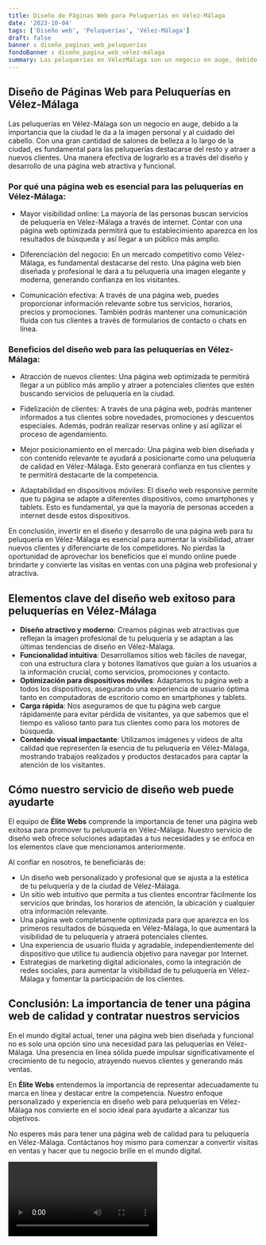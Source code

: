 ```yaml
---
title: Diseño de Páginas Web para Peluquerías en Vélez-Málaga
date: '2023-10-04'
tags: ['Diseño web', 'Peluquerías', 'Vélez-Málaga']
draft: false
banner : diseño_paginas_web_peluquerías
fondoBanner : diseño_pagina_web_vélez-málaga
summary: Las peluquerías en VélezMálaga son un negocio en auge, debido a la importancia que la ciudad le da a la imagen personal y al cuidado del cabello. Con una gran cantidad de salones de belleza a lo largo de la ciudad, es fundamental para las peluquerías destacarse del resto y atraer a nuevos clientes. Una manera efectiva de lograrlo es a través del diseño y desarrollo de una página web atractiva y funcional.
---
```


## Diseño de Páginas Web para Peluquerías en Vélez-Málaga

Las peluquerías en Vélez-Málaga son un negocio en auge, debido a la importancia que la ciudad le da a la imagen personal y al cuidado del cabello. Con una gran cantidad de salones de belleza a lo largo de la ciudad, es fundamental para las peluquerías destacarse del resto y atraer a nuevos clientes. Una manera efectiva de lograrlo es a través del diseño y desarrollo de una página web atractiva y funcional.

### Por qué una página web es esencial para las peluquerías en Vélez-Málaga:

- Mayor visibilidad online: La mayoría de las personas buscan servicios de peluquería en Vélez-Málaga a través de internet. Contar con una página web optimizada permitirá que tu establecimiento aparezca en los resultados de búsqueda y así llegar a un público más amplio.

- Diferenciación del negocio: En un mercado competitivo como Vélez-Málaga, es fundamental destacarse del resto. Una página web bien diseñada y profesional le dará a tu peluquería una imagen elegante y moderna, generando confianza en los visitantes.

- Comunicación efectiva: A través de una página web, puedes proporcionar información relevante sobre tus servicios, horarios, precios y promociones. También podrás mantener una comunicación fluida con tus clientes a través de formularios de contacto o chats en línea.

### Beneficios del diseño web para las peluquerías en Vélez-Málaga:

- Atracción de nuevos clientes: Una página web optimizada te permitirá llegar a un público más amplio y atraer a potenciales clientes que estén buscando servicios de peluquería en la ciudad.

- Fidelización de clientes: A través de una página web, podrás mantener informados a tus clientes sobre novedades, promociones y descuentos especiales. Además, podrán realizar reservas online y así agilizar el proceso de agendamiento.

- Mejor posicionamiento en el mercado: Una página web bien diseñada y con contenido relevante te ayudará a posicionarte como una peluquería de calidad en Vélez-Málaga. Esto generará confianza en tus clientes y te permitirá destacarte de la competencia.

- Adaptabilidad en dispositivos móviles: El diseño web responsive permite que tu página se adapte a diferentes dispositivos, como smartphones y tablets. Esto es fundamental, ya que la mayoría de personas acceden a internet desde estos dispositivos.

En conclusión, invertir en el diseño y desarrollo de una página web para tu peluquería en Vélez-Málaga es esencial para aumentar la visibilidad, atraer nuevos clientes y diferenciarte de los competidores. No pierdas la oportunidad de aprovechar los beneficios que el mundo online puede brindarte y convierte las visitas en ventas con una página web profesional y atractiva.

<GifSeo />

<Cta />

## Elementos clave del diseño web exitoso para peluquerías en Vélez-Málaga
- **Diseño atractivo y moderno**: Creamos páginas web atractivas que reflejan la imagen profesional de tu peluquería y se adaptan a las últimas tendencias de diseño en Vélez-Málaga.
- **Funcionalidad intuitiva**: Desarrollamos sitios web fáciles de navegar, con una estructura clara y botones llamativos que guían a los usuarios a la información crucial, como servicios, promociones y contacto.
- **Optimización para dispositivos móviles**: Adaptamos tu página web a todos los dispositivos, asegurando una experiencia de usuario óptima tanto en computadoras de escritorio como en smartphones y tablets.
- **Carga rápida**: Nos aseguramos de que tu página web cargue rápidamente para evitar pérdida de visitantes, ya que sabemos que el tiempo es valioso tanto para tus clientes como para los motores de búsqueda.
- **Contenido visual impactante**: Utilizamos imágenes y videos de alta calidad que representen la esencia de tu peluquería en Vélez-Málaga, mostrando trabajos realizados y productos destacados para captar la atención de los visitantes.

## Cómo nuestro servicio de diseño web puede ayudarte
El equipo de **Élite Webs** comprende la importancia de tener una página web exitosa para promover tu peluquería en Vélez-Málaga. Nuestro servicio de diseño web ofrece soluciones adaptadas a tus necesidades y se enfoca en los elementos clave que mencionamos anteriormente.

Al confiar en nosotros, te beneficiarás de:
- Un diseño web personalizado y profesional que se ajusta a la estética de tu peluquería y de la ciudad de Vélez-Málaga.
- Un sitio web intuitivo que permita a tus clientes encontrar fácilmente los servicios que brindas, los horarios de atención, la ubicación y cualquier otra información relevante.
- Una página web completamente optimizada para que aparezca en los primeros resultados de búsqueda en Vélez-Málaga, lo que aumentará la visibilidad de tu peluquería y atraerá potenciales clientes.
- Una experiencia de usuario fluida y agradable, independientemente del dispositivo que utilice tu audiencia objetivo para navegar por Internet.
- Estrategias de marketing digital adicionales, como la integración de redes sociales, para aumentar la visibilidad de tu peluquería en Vélez-Málaga y fomentar la participación de los clientes.

## Conclusión: La importancia de tener una página web de calidad y contratar nuestros servicios
En el mundo digital actual, tener una página web bien diseñada y funcional no es solo una opción sino una necesidad para las peluquerías en Vélez-Málaga. Una presencia en línea sólida puede impulsar significativamente el crecimiento de tu negocio, atrayendo nuevos clientes y generando más ventas.

En **Élite Webs** entendemos la importancia de representar adecuadamente tu marca en línea y destacar entre la competencia. Nuestro enfoque personalizado y experiencia en diseño web para peluquerías en Vélez-Málaga nos convierte en el socio ideal para ayudarte a alcanzar tus objetivos.

No esperes más para tener una página web de calidad para tu peluquería en Vélez-Málaga. Contáctanos hoy mismo para comenzar a convertir visitas en ventas y hacer que tu negocio brille en el mundo digital.

<Video />

<CtaBot job='Peluquerías' city='Vélez-Málaga'/>

<Gmaps query='Vélez-Málaga+españa+maps' />